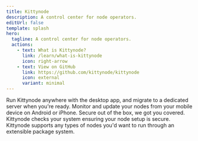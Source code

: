 ```yaml
---
title: Kittynode
description: A control center for node operators.
editUrl: false
template: splash
hero:
  tagline: A control center for node operators.
  actions:
    - text: What is Kittynode?
      link: /learn/what-is-kittynode
      icon: right-arrow
    - text: View on GitHub
      link: https://github.com/kittynode/kittynode
      icon: external
      variant: minimal
---
```



<DownloadSection />

<CardGrid>
	<Card title="Runs anywhere" icon="laptop">
		Run Kittynode anywhere with the desktop app, and migrate to a dedicated server when you're ready.
	</Card>
	<Card title="Mobile first" icon="rocket">
		Monitor and update your nodes from your mobile device on Android or iPhone.
	</Card>
	<Card title="Secure by default" icon="approve-check-circle">
		Secure out of the box, we got you covered. Kittynode checks your system ensuring your node setup is secure.
	</Card>
	<Card title="Package system" icon="puzzle">
		Kittynode supports any types of nodes you'd want to run through an extensible package system.
	</Card>
</CardGrid>
